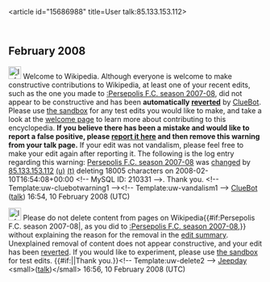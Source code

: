 <article id="15686988" title=User talk:85.133.153.112>
	<talkpage id="15686988" title="User talk:85.133.153.112">
== February 2008 ==
[[Image:Information.svg|left|25px]] Welcome to Wikipedia. Although everyone is welcome to make constructive contributions to Wikipedia, at least one of your recent edits, such as the one you made to [[:Persepolis F.C. season 2007-08]], did not appear to be constructive and has been '''automatically [[Help:Reverting|reverted]]''' by [[User:ClueBot|ClueBot]].  Please use [[Wikipedia:Sandbox|the sandbox]] for any test edits you would like to make, and take a look at the [[Wikipedia:Introduction|welcome page]] to learn more about contributing to this encyclopedia. {{User:ClueBot/Tracker}} '''If you believe there has been a mistake and would like to report a false positive, please [[User:ClueBot/FalsePositives|report it here]] and then remove this warning from your talk page.'''  If your edit was not vandalism, please feel free to make your edit again after reporting it. The following is the log entry regarding this warning: [[Persepolis F.C. season 2007-08]] was [http://en.wikipedia.org/w/index.php?title=Persepolis+F.C.+season+2007-08&amp;diff=190410643&amp;oldid=190152021 changed] by [[Special:Contributions/85.133.153.112|85.133.153.112]] [[User:85.133.153.112|(u)]] [[User talk:85.133.153.112|(t)]] deleting 18005 characters on 2008-02-10T16:54:08+00:00 &lt;!-- MySQL ID: 210331 --&gt;. Thank you. &lt;!-- Template:uw-cluebotwarning1 --&gt;&lt;!-- Template:uw-vandalism1 --&gt; [[User:ClueBot|ClueBot]] ([[User talk:ClueBot|talk]]) 16:54, 10 February 2008 (UTC)

[[Image:Information.svg|25px]] Please do not delete content from pages on Wikipedia{{#if:Persepolis F.C. season 2007-08|, as you did to [[:Persepolis F.C. season 2007-08]],}} without explaining the reason for the removal in the [[Help:Edit summary|edit summary]].  Unexplained removal of content does not appear constructive, and your edit has been [[Help:Reverting|reverted]]. If you would like to experiment, please use [[Wikipedia:Sandbox|the sandbox]] for test edits. {{#if:|{{{2}}}|Thank you.}}&lt;!-- Template:uw-delete2 --&gt; [[User:Jeepday|Jeepday]] &lt;small&gt;([[User talk:Jeepday|talk]])&lt;/small&gt; 16:56, 10 February 2008 (UTC)
	</talkpage>
</article>